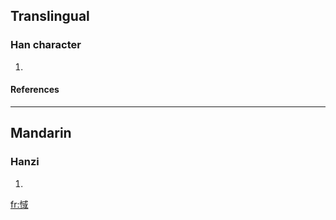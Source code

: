 ==Translingual==
===Han character===
{{Han char|rn=61|rad=心|as=08|sn=11|four=|canj=心戈口一 (PIRM)}}
# {{defn|Han|sort=心08}}
====References====
{{Han ref|kx=0390.330|dkj=10788|dj=0725.010|hdz=42314.040|uh=60D0|ud=24784}}
----
==Mandarin==
===Hanzi===
{{cmn-hanzi|pin=[[dàn]] (dan4), [[yù]] (yu4)|wg=tan<sup>4</sup>, yü<sup>4</sup>}}
# {{defn|Mandarin}}

[[fr:惐]]